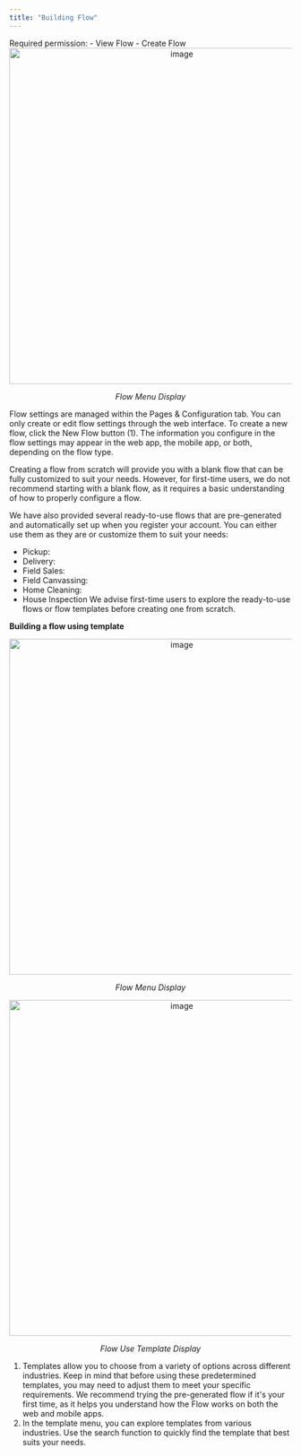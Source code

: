 ```yaml
---
title: "Building Flow"
---
```


<Note>
Required permission:
- View Flow
- Create Flow
</Note>

<div align="center">
  <img src="https://t3837933.p.clickup-attachments.com/t3837933/84d13558-01eb-4814-9092-c392de4fd521/image.png" alt="image" width="600" />
  <p><i>Flow Menu Display</i></p>
</div>

Flow settings are managed within the Pages & Configuration tab. You can only create or edit flow settings through the web interface. To create a new flow, click the New Flow button (1). The information you configure in the flow settings may appear in the web app, the mobile app, or both, depending on the flow type.

Creating a flow from scratch will provide you with a blank flow that can be fully customized to suit your needs. However, for first-time users, we do not recommend starting with a blank flow, as it requires a basic understanding of how to properly configure a flow.

We have also provided several ready-to-use flows that are pre-generated and automatically set up when you register your account. You can either use them as they are or customize them to suit your needs:

- Pickup:
- Delivery:
- Field Sales:
- Field Canvassing:
- Home Cleaning:
- House Inspection We advise first-time users to explore the ready-to-use flows or flow templates before creating one from scratch.

**Building a flow using template**

<div align="center">
  <img src="https://t3837933.p.clickup-attachments.com/t3837933/d5f1198a-887f-4d7b-9bb1-ee22818ca46d/image.png" alt="image" width="600" />
  <p><i>Flow Menu Display</i></p>
</div>

<div align="center">
  <img src="https://t3837933.p.clickup-attachments.com/t3837933/bd6033d9-cb48-4fb6-81c1-8b9e6230e8d6/image.png" alt="image" width="600" />
  <p><i>Flow Use Template Display</i></p>
</div>

1. Templates allow you to choose from a variety of options across different industries. Keep in mind that before using these predetermined templates, you may need to adjust them to meet your specific requirements. We recommend trying the pre-generated flow if it's your first time, as it helps you understand how the Flow works on both the web and mobile apps.
2. In the template menu, you can explore templates from various industries. Use the search function to quickly find the template that best suits your needs.